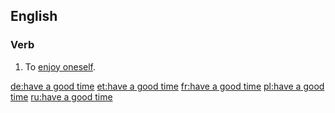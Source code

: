 ==English==

===Verb===
{{head|en|verb}}

# {{lb|en|idiomatic}} To [[enjoy oneself]].

[[de:have a good time]]
[[et:have a good time]]
[[fr:have a good time]]
[[pl:have a good time]]
[[ru:have a good time]]